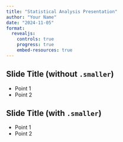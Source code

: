 ```yaml
---
title: "Statistical Analysis Presentation"
author: "Your Name"
date: "2024-11-05"
format:
  revealjs:
    controls: true
    progress: true
    embed-resources: true
---
```


## Slide Title (without `.smaller`)

- Point 1
- Point 2


## Slide Title (with `.smaller`){.smaller}

- Point 1
- Point 2

